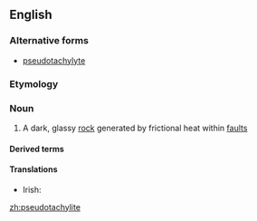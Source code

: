 ==English==
{{wikipedia}}

===Alternative forms===
* [[pseudotachylyte]]

===Etymology===
{{prefix|pseudo|tachylyte|alt2=tachylite|lang=en}}

===Noun===
{{en-noun}}

# {{label|en|mineralogy}} A dark, glassy [[rock]] generated by frictional heat within [[fault]]s

====Derived terms====
{{der3|[[pseudotachylitic]]}}

====Translations====
{{trans-top|a dark, glassy rock generated by frictional heat within faults}}
* Irish: {{t|ga|bréagthacailít|f}}
{{trans-mid}}
{{trans-bottom}}

[[zh:pseudotachylite]]